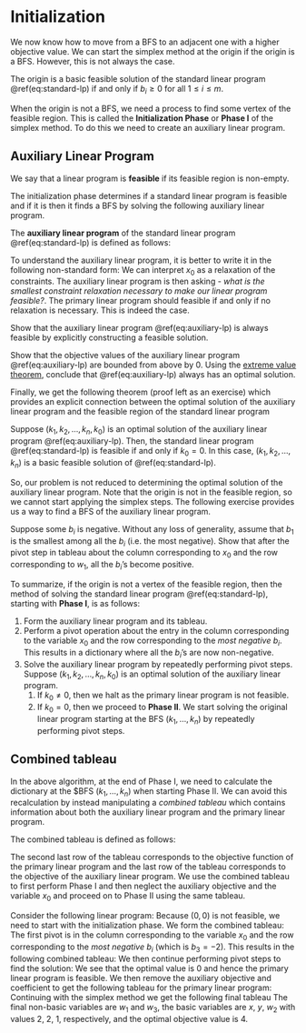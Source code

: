 # Initialization  

We now know how to move from a BFS to an adjacent one with a higher objective value.
We can start the simplex method at the origin if the origin is a BFS. However, this is not always the case.

::: {.proposition}
The origin is a basic feasible solution of the standard linear program \@ref(eq:standard-lp) if and only if $b_i \ge 0$ for all $1 \le i \le m.$ 
:::

When the origin is not a BFS, we need a process to find some vertex of the feasible region. 
This is called the **Initialization Phase** or **Phase I** of the simplex method.
To do this we need to create an auxiliary linear program.

## Auxiliary Linear Program 

::: {.definition}
We say that a linear program is **feasible** if its feasible region is non-empty. 
:::

The initialization phase determines if a standard linear program is feasible and if it is then it finds a BFS by solving the following auxiliary linear program.

::: {.definition}
The **auxiliary linear program** of the standard linear program \@ref(eq:standard-lp) is defined as follows:
\begin{equation}
  \begin{array}{lrrrrrrrrrrr}
    \mbox{maximize: } &  &  &   &  & &  & & - & x_0 & \\
    \mbox{subject to: } 
      & & & a_{11} x_1 & + & \dots & + & a_{1n} x_n & - &x_0 & \leq & b_1 \\
      & & & a_{21} x_1 & + & \dots & + & a_{2n} x_n & - &x_0 & \leq & b_2 \\
      & & & & & \vdots &  \\
      & & & a_{m1} x_1 & + & \dots & + & a_{mn} x_n & - &x_0 & \leq & b_m \\
      & & & x_1, & x_2, & \dots &, & x_n & , & x_0 & \geq & 0
  \end{array} 
  (\#eq:auxiliary-lp)
\end{equation}
:::

To understand the auxiliary linear program, it is better to write it in the following non-standard form:
\begin{equation*}
  \begin{array}{lrrrrrrrrrrrrr}
    \mbox{minimize: } & & & & & & & & & & & x_0 & \\
    \mbox{subject to: } 
      & & & a_{11} x_1 & + & \dots & + & a_{1n} x_n & \leq & b_1 & + & x_0 \\
      & & & a_{21} x_1 & + & \dots & + & a_{2n} x_n & \leq & b_2 & + & x_0 \\
      & & & & & \vdots &  \\
      & & & a_{m1} x_1 & + & \dots & + & a_{mn} x_n & \leq & b_m & + & x_0 \\
      & & & x_1, & x_2, & \dots &, & x_n & , & x_0 & \geq & 0
  \end{array} 
\end{equation*}
We can interpret $x_0$ as a relaxation of the constraints. The auxiliary linear program is then asking - *what is the smallest constraint relaxation necessary to make our linear program feasible?*. The primary linear program should feasible if and only if no relaxation is necessary. This is indeed the case.

::: {.exercise}
Show that the auxiliary linear program \@ref(eq:auxiliary-lp) is always feasible by explicitly constructing a feasible solution.
::: 

::: {.exercise}
Show that the objective values of the auxiliary linear program \@ref(eq:auxiliary-lp) are bounded from above by 0. Using the [extreme value theorem](https://en.wikipedia.org/wiki/Extreme_value_theorem), conclude that \@ref(eq:auxiliary-lp) always has an optimal solution.
::: 

Finally, we get the following theorem (proof left as an exercise) which provides an explicit connection between the optimal solution of the auxiliary linear program and the feasible region of the standard linear program

::: {.theorem #auxiliary-lp}
Suppose $(k_1, k_2, \dots, k_n, k_0)$ is an optimal solution of the auxiliary linear program \@ref(eq:auxiliary-lp). Then, the standard linear program \@ref(eq:standard-lp) is feasible if and only if $k_0 = 0$. In this case, $(k_1, k_2, \dots, k_n)$ is a basic feasible solution of \@ref(eq:standard-lp).
:::

So, our problem is not reduced to determining the optimal solution of the auxiliary linear program. 
Note that the origin is not in the feasible region, so we cannot start applying the simplex steps.
The following exercise provides us a way to find a BFS of the auxiliary linear program.

::: {.exercise}
Suppose some $b_i$ is negative. 
Without any loss of generality, assume that $b_1$ is the smallest among all the $b_i$ (i.e. the most negative). 
Show that after the pivot step in tableau about the column corresponding to $x_0$ and the row corresponding to $w_1$, all the $b_i$'s become positive.
:::

To summarize, if the origin is not a vertex of the feasible region, then the method of solving the standard linear program \@ref(eq:standard-lp), starting with **Phase I**, is as follows:

1. Form the auxiliary linear program and its tableau. 
2. Perform a pivot operation about the entry in the column corresponding to the variable $x_0$ and the row corresponding to the *most negative $b_i$*. This results in a dictionary where all the $b_i$'s are now non-negative.
3. Solve the auxiliary linear program by repeatedly performing pivot steps. 
   Suppose $(k_1, k_2, \dots, k_n, k_0)$ is an optimal solution of the auxiliary linear program. 
    1. If $k_0 \neq 0$, then we halt as the primary linear program is not feasible. 
    2. If $k_0 = 0$, then we proceed to **Phase II**. We start solving the original linear program starting at the BFS $(k_1, \dots, k_n)$ by repeatedly performing pivot steps.


## Combined tableau 

In the above algorithm, at the end of Phase I, we need to calculate the dictionary at the $BFS $(k_1, \dots, k_n)$ when starting Phase II. We can avoid this recalculation by instead manipulating a *combined tableau* which contains information about both the auxiliary linear program and the primary linear program.

::: {.definition}
The combined tableau is defined as follows:
\begin{equation*}
  \begin{array}{rrrrrrrrrrrr|l}
      a_{11}  & & \dots & & a_{1n}  & 1 & & & & & & -1 &b_1\\
      a_{21}  & & \dots & & a_{2n}  & & & 1 & & & & -1 &b_2\\
      & & & & & \vdots & & & & & & \vdots & \vdots \\
      a_{m1}  & & \dots & & a_{mn}  & & & & & & 1 & -1 &b_m\\ \hline
      c_1  & & \dots & & c_{n}  & 0 & & 0 & \dots & & 0 & 0 & 0\\ \hline
      0  & & \dots & & 0  & 0 & & 0 & \dots & & 0 & -1 & 0
  \end{array} 
\end{equation*}
:::

The second last row of the tableau corresponds to the objective function of the primary linear program and the last row of the tableau corresponds to the objective of the auxiliary linear program. We use the combined tableau to first perform Phase I and then neglect the auxiliary objective and the variable $x_0$ and proceed on to Phase II using the same tableau.

::: {.example}
Consider the following linear program:
\begin{equation*}
  \begin{array}{rrrrrl}
  \mbox{maximize:} & x & + & y \\
  \mbox{subject to:}
    & x & + & 2y & \le & 6 \\
    & -x &  &  & \le & -1 \\ 
    &  &  & -y & \le & -2 \\ 
    & x & , & y & \ge & 0.
  \end{array}
\end{equation*}
Because $(0,0)$ is not feasible, we need to start with the initialization phase. We form the combined tableau: 
\begin{equation*}
  \begin{array}{rrrrrr|r}
    1 & 2 & 1 & 0 & 0 & -1 & 6 \\
    -1 & 0 & 0 & 1 & 0 & -1 & -1 \\
    0 & -1 & 0 & 0 & 1 & \boxed{-1} & -2 \\ \hline
    1 & 1 & 0 & 0 & 0 & 0 & 0 \\ \hline
    0 & 0 & 0 & 0 & 0 & -1 & 0 
  \end{array}
\end{equation*}
The first pivot is in the column corresponding to the variable $x_0$ and the row corresponding to the *most negative $b_i$* (which is $b_3 = -2$). This results in the following combined tableau:
\begin{equation*}
  \begin{array}{rrrrrr|r}
    1 & 3 & 1 & 0 & -1 & 0 & 8 \\
    -1 & 1 & 0 & 1 & -1 & 0 & 1 \\
    0 & 1 & 0 & 0 & -1 & 1 & 2 \\ \hline
    1 & 1 & 0 & 0 & 0 & 0 & 0 \\ \hline
    0 & 1 & 0 & 0 & -1 & 0 & 2 
  \end{array}
\end{equation*}
We then continue performing pivot steps to find the solution:
\begin{equation*}
  \begin{array}{rrrrrr|r}
    0 & 0 & 1 & 1 & 2 & -4 & 1 \\
    0 & 1 & 0 & 0 & -1 & 1 & 2 \\
    1 & 0 & 0 & -1 & 0 & 1 & 1 \\ \hline
    0 & 0 & 0 & 1 & 1 & -2 & -3 \\ \hline
    0 & 0 & 0 & 0 & 0 & -1 & \mathbf{0} 
  \end{array}
\end{equation*}
We see that the optimal value is 0 and hence the primary linear program is feasible. We then remove the auxiliary objective and coefficient to get the following tableau for the primary linear program:
\begin{equation*}
  \begin{array}{rrrrr|r}
    0 & 0 & 1 & \boxed{1} & 2  & 1 \\
    0 & 1 & 0 & 0 & -1 & 2 \\
    1 & 0 & 0 & -1 & 0 & 1 \\ \hline
    0 & 0 & 0 & 1 & 1  & -3
  \end{array}
\end{equation*}
Continuing with the simplex method we get the following final tableau
\begin{equation*}
  \begin{array}{rrrrr|r}
    0 & 0 & 1 & 1 & 2 & 1 \\
    0 & 1 & 0 & 0 & -1 & 2 \\
    1 & 0 & 1 & 0 & 2 & 2 \\ \hline
    0 & 0 & -1 & 0 & -1 & -4 
  \end{array}
\end{equation*}
The final non-basic variables are $w_1$ and $w_3$, the basic variables are $x$, $y$, $w_2$ with values $2$, $2$, $1$, respectively, and the optimal objective value is $4$.
:::
